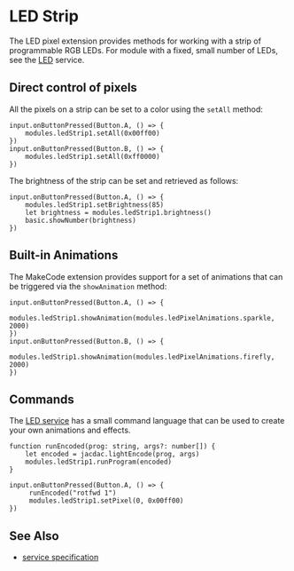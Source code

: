 # LED Strip

The LED pixel extension provides methods for working with
a strip of programmable RGB LEDs. 
For module with a fixed, small number of LEDs, see the [LED](/clients/makecode/extensions/led/) service.

## Direct control of pixels

All the pixels on a strip can be set to a color using the `setAll` method:

```blocks
input.onButtonPressed(Button.A, () => {
    modules.ledStrip1.setAll(0x00ff00)
})
input.onButtonPressed(Button.B, () => {
    modules.ledStrip1.setAll(0xff0000)
})
```

The brightness of the strip can be set and retrieved as follows:

```blocks
input.onButtonPressed(Button.A, () => {
    modules.ledStrip1.setBrightness(85)
    let brightness = modules.ledStrip1.brightness()
    basic.showNumber(brightness)
})
```

## Built-in Animations

The MakeCode extension provides support for a set of animations
that can be triggered via the `showAnimation` method:

```blocks
input.onButtonPressed(Button.A, () => {
    modules.ledStrip1.showAnimation(modules.ledPixelAnimations.sparkle, 2000)
})
input.onButtonPressed(Button.B, () => {
    modules.ledStrip1.showAnimation(modules.ledPixelAnimations.firefly, 2000)
})
```

## Commands

The [LED service](/services/ledstrip) has
a small command language that can be used to create your own animations
and effects.

```
function runEncoded(prog: string, args?: number[]) {
    let encoded = jacdac.lightEncode(prog, args)
    modules.ledStrip1.runProgram(encoded)
}

input.onButtonPressed(Button.A, () => {
     runEncoded("rotfwd 1")
     modules.ledStrip1.setPixel(0, 0x00ff00)
})
```

## See Also

-   [service specification](/services/ledpixel/)
